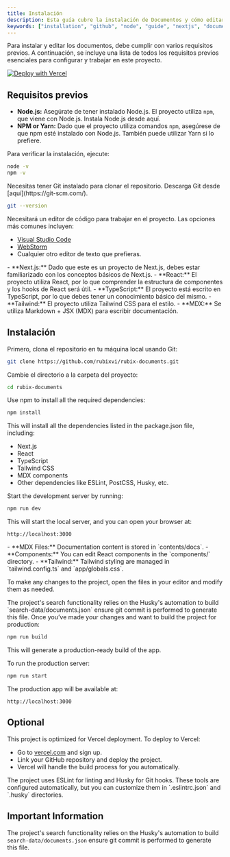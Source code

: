 ```yaml
---
title: Instalación
description: Esta guía cubre la instalación de Documentos y cómo editar su nuevo proyecto.
keywords: ["installation", "github", "node", "guide", "nextjs", "documents"]
---
```


Para instalar y editar los documentos, debe cumplir con varios requisitos previos. A continuación, se incluye una lista de todos los requisitos previos esenciales para configurar y trabajar en este proyecto.

[![Deploy with Vercel](https://vercel.com/button)](https://vercel.com/new/clone?repository-url=https%3A%2F%2Fgithub.com%2Frubixvi%2Frubix-documents&project-name=my-documents&repository-name=my-documents&demo-title=Documents&demo-description=This%20Document%20Starter%20Kit%20is%20developed%20with%20Next.js%2C%20Tailwind%20CSS%20and%20TypeScript.%20It%20serves%20as%20a%20flexible%20and%20scalable%20foundation%20for%20building%20documentation%20websites%20or%20content-driven%20projects.&demo-url=https%3A%2F%2Frubix-documents.vercel.app%2F&demo-image=https%3A%2F%2Fgithub.com%2Frubixvi%2Frubix-documents%2Fblob%2Fmain%2Fpublic%2Fscreens%2Fscreen-1.png)

## Requisitos previos

<Step>
<StepItem title="Requisitos del sistema">

- **Node.js:** Asegúrate de tener instalado Node.js. El proyecto utiliza `npm`, que viene con Node.js. Instala Node.js desde aquí.
- **NPM or Yarn:** Dado que el proyecto utiliza comandos `npm`, asegúrese de que npm esté instalado con Node.js. También puede utilizar Yarn si lo prefiere.

Para verificar la instalación, ejecute:

```bash
node -v
npm -v
```

</StepItem>
<StepItem title="Git">
Necesitas tener Git instalado para clonar el repositorio. Descarga Git desde [aquí](https://git-scm.com/).

```bash
git --version
```

</StepItem>
<StepItem title="Editor de código">
Necesitará un editor de código para trabajar en el proyecto. Las opciones más comunes incluyen:

- [Visual Studio Code](https://code.visualstudio.com/)
- [WebStorm](https://www.jetbrains.com/webstorm/)
- Cualquier otro editor de texto que prefieras.

</StepItem>
<StepItem title="Conocimiento requerido">
- **Next.js:** Dado que este es un proyecto de Next.js, debes estar familiarizado con los conceptos básicos de Next.js.
- **React:** El proyecto utiliza React, por lo que comprender la estructura de componentes y los hooks de React será útil.
- **TypeScript:** El proyecto está escrito en TypeScript, por lo que debes tener un conocimiento básico del mismo.
- **Tailwind:** El proyecto utiliza Tailwind CSS para el estilo.
- **MDX:** Se utiliza Markdown + JSX (MDX) para escribir documentación.

</StepItem>
</Step>

## Instalación

<Step>
<StepItem title="Clonar el repositorio">
Primero, clona el repositorio en tu máquina local usando Git:

```bash
git clone https://github.com/rubixvi/rubix-documents.git
```

Cambie el directorio a la carpeta del proyecto:

```bash
cd rubix-documents
```

</StepItem>
<StepItem title="Install Dependencies">
Use npm to install all the required dependencies:

```bash
npm install
```

This will install all the dependencies listed in the package.json file, including:

- Next.js
- React
- TypeScript
- Tailwind CSS
- MDX components
- Other dependencies like ESLint, PostCSS, Husky, etc.

</StepItem>

<StepItem title="Running the Development Server">
Start the development server by running:

```bash
npm run dev
```

This will start the local server, and you can open your browser at:

```arduino
http://localhost:3000
```

</StepItem>

<StepItem title="Editing the Project">
  - **MDX Files:** Documentation content is stored in `contents/docs`.
  - **Components:** You can edit React components in the `components/` directory.
  - **Tailwind:** Tailwind styling are managed in `tailwind.config.ts` and `app/globals.css`.

To make any changes to the project, open the files in your editor and modify them as needed.

<Note title="Required" type="danger">
  The project's search functionality relies on the Husky's automation to build
  `search-data/documents.json` ensure git commit is performed to generate this
  file.
</Note>

</StepItem>
<StepItem title="Building for Production">
Once you’ve made your changes and want to build the project for production:

```bash
npm run build
```

This will generate a production-ready build of the app.

</StepItem>
<StepItem title="Running Production Server">
To run the production server:

```bash
npm run start
```

The production app will be available at:

```arduino
http://localhost:3000
```

</StepItem>
</Step>

## Optional

<Step>
<StepItem title="Deploying to Vercel">
This project is optimized for Vercel deployment. To deploy to Vercel:

- Go to [vercel.com](https://vercel.com/) and sign up.
- Link your GitHub repository and deploy the project.
- Vercel will handle the build process for you automatically.
</StepItem>
<StepItem title="Linting and Pre-commit Hooks">
The project uses ESLint for linting and Husky for Git hooks. These tools are configured automatically, but you can customize them in `.eslintrc.json` and `.husky` directories.
</StepItem>
</Step>

## Important Information

The project's search functionality relies on the Husky's automation to build `search-data/documents.json` ensure git commit is performed to generate this file.
